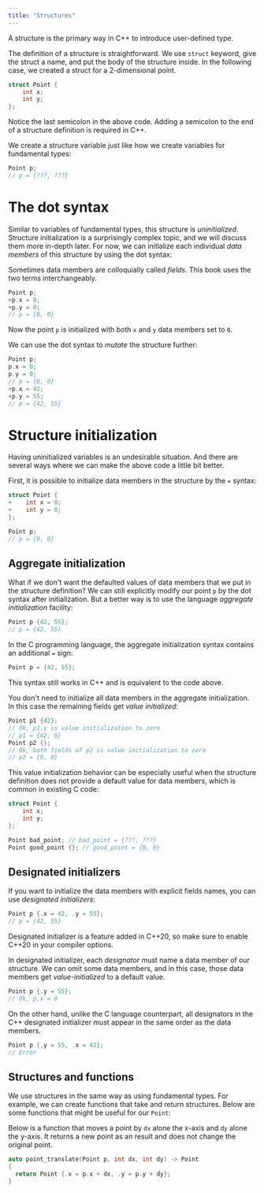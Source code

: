 ```yaml
---
title: "Structures"
---
```


A structure is the primary way in C++ to introduce user-defined type.

The definition of a structure is straightforward.
We use `struct` keyword, give the struct a name, and put the body of the structure inside.
In the following case, we created a struct for a 2-dimensional point.

```cpp
struct Point {
    int x;
    int y;
};
```

<Info>

Notice the last semicolon in the above code.
Adding a semicolon to the end of a structure definition is required in C++.

</Info>

We create a structure variable just like how we create variables for fundamental types:

```cpp
Point p;
// p = {???, ???}
```

# The dot syntax

Similar to variables of fundamental types, this structure is *uninitialized*.
Structure initialization is a surprisingly complex topic,
and we will discuss them more in-depth later.
For now, we can initialize each individual *data members* of this structure by using the dot syntax:

<Info>

Sometimes data members are colloquially called *fields*.
This book uses the two terms interchangeably.

</Info>

```cpp
Point p;
+p.x = 0;
+p.y = 0;
// p = {0, 0}
```

Now the point `p` is initialized with both `x` and `y` data members set to `0`.

We can use the dot syntax to *mutate* the structure further:

```cpp
Point p;
p.x = 0;
p.y = 0;
// p = {0, 0}
+p.x = 42;
+p.y = 55;
// p = {42, 55}
```

# Structure initialization

Having uninitialized variables is an undesirable situation.
And there are several ways where we can make the above code a little bit better.

First, it is possible to initialize data members in the structure by the `=` syntax:

```cpp
struct Point {
+    int x = 0;
+    int y = 0;
};

Point p;
// p = {0, 0}
```

## Aggregate initialization

What if we don't want the defaulted values of data members that we put in the structure definition?
We can still explicitly modify our point `p` by the dot syntax after initialization.
But a better way is to use the language *aggregate initialization* facility:

```cpp
Point p {42, 55};
// p = {42, 55}
```

<Info>

In the C programming language,
the aggregate initialization syntax contains an additional `=` sign:

```cpp
Point p = {42, 55};
```

This syntax still works in C++ and is equivalent to the code above.

</Info>

You don't need to initialize all data members in the aggregate initialization.
In this case the remaining fields get *value initialized*:

```cpp
Point p1 {42};
// Ok, p1.y is value initialization to zero
// p1 = {42, 0}
Point p2 {};
// Ok, both fields of p2 is value initialization to zero
// p2 = {0, 0}
```

This value initialization behavior can be especially useful when the structure definition does not provide a default value for data members,
which is common in existing C code:

```cpp
struct Point {
    int x;
    int y;
};

Point bad_point; // bad_point = {???, ???}
Point good_point {}; // good_point = {0, 0}
```

## Designated initializers

If you want to initialize the data members with explicit fields names,
you can use *designated initializers*:

```cpp
Point p {.x = 42, .y = 55};
// p = {42, 55}
```

<Info>

Designated initializer is a feature added in C++20,
so make sure to enable C++20 in your compiler options.

</Info>

In designated initializer, each *designator* must name a data member of our structure.
We can omit some data members,
and in this case, those data members get *value-initialized* to a default value.

```cpp
Point p {.y = 55};
// Ok, p.x = 0
```

On the other hand, unlike the C language counterpart, 
all designators in the C++ designated initializer must appear in the same order as the data members.

```cpp
Point p {.y = 55, .x = 42};
// Error
```

## Structures and functions

We use structures in the same way as using fundamental types.
For example, we can create functions that take and return structures.
Below are some functions that might be useful for our `Point`:

Below is a function that moves a point by `dx` alone the x-axis and `dy` alone the y-axis.
It returns a new point as an result and does not change the original point.

```cpp
auto point_translate(Point p, int dx, int dy) -> Point
{
  return Point {.x = p.x + dx, .y = p.y + dy};
}
```